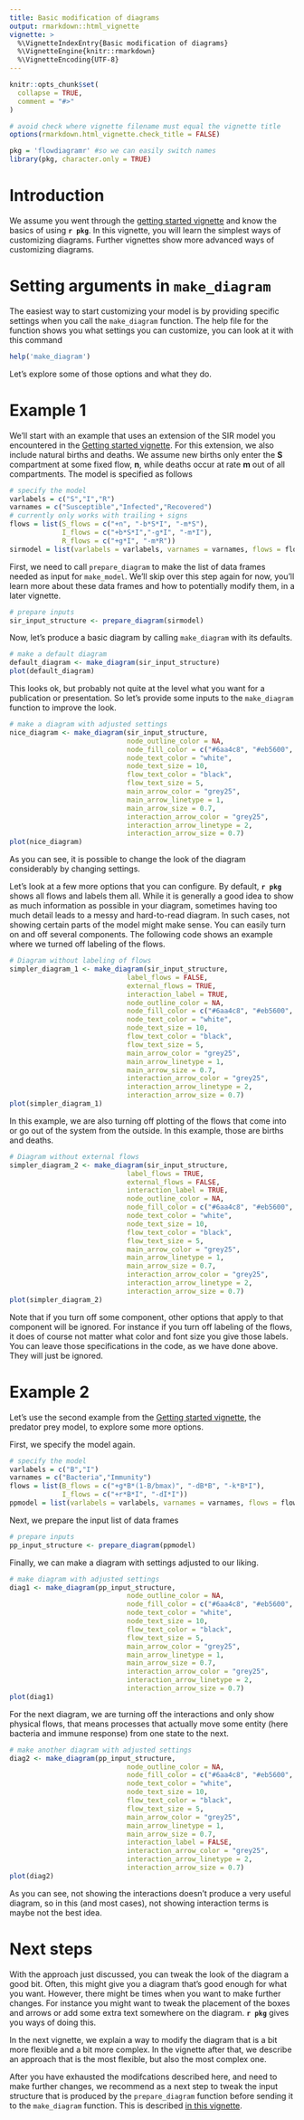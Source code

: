 ```yaml
---
title: Basic modification of diagrams 
output: rmarkdown::html_vignette
vignette: >
  %\VignetteIndexEntry{Basic modification of diagrams}
  %\VignetteEngine{knitr::rmarkdown}
  %\VignetteEncoding{UTF-8}
---
```


```r
knitr::opts_chunk$set(
  collapse = TRUE,
  comment = "#>"
)

# avoid check where vignette filename must equal the vignette title
options(rmarkdown.html_vignette.check_title = FALSE)
```

```r
pkg = 'flowdiagramr' #so we can easily switch names
library(pkg, character.only = TRUE)
```

# Introduction

We assume you went through the [getting started vignette](./A_quickstart.html) and know the basics of using **`r pkg`**. 
In this vignette, you will learn the simplest ways of customizing diagrams. Further vignettes show more advanced ways of customizing diagrams.


# Setting arguments in `make_diagram`

The easiest way to start customizing your model is by providing specific settings when you call the `make_diagram` function. 
The help file for the function shows you what settings you can customize, you can look at it with this command

```r
help('make_diagram')
```

Let's explore some of those options and what they do. 


# Example 1

We'll start with an example that uses an extension of the SIR model you encountered in the [Getting started vignette](./A_quickstart.html). 
For this extension, we also include natural births and deaths. We assume new births only enter the **S** compartment at some fixed flow, **n**, while deaths occur at rate **m** out of all compartments. The model is specified as follows

```r
# specify the model
varlabels = c("S","I","R")
varnames = c("Susceptible","Infected","Recovered")
# currently only works with trailing + signs
flows = list(S_flows = c("+n", "-b*S*I", "-m*S"), 
             I_flows = c("+b*S*I","-g*I", "-m*I"), 
             R_flows = c("+g*I", "-m*R"))
sirmodel = list(varlabels = varlabels, varnames = varnames, flows = flows)
```


First, we need to call `prepare_diagram` to make the list of data frames needed as input for `make_model`. We'll skip over this step again for now, you'll learn more about these data frames and how to potentially modify them, in a later vignette.


```r
# prepare inputs 
sir_input_structure <- prepare_diagram(sirmodel)
```

Now, let's produce a basic diagram by calling `make_diagram` with its defaults.


```r
# make a default diagram
default_diagram <- make_diagram(sir_input_structure)
plot(default_diagram)
```

This looks ok, but probably not quite at the level what you want for a publication or presentation.
So let's provide some inputs to the `make_diagram` function to improve the look.

```r
# make a diagram with adjusted settings
nice_diagram <- make_diagram(sir_input_structure,  
                             node_outline_color = NA,
                             node_fill_color = c("#6aa4c8", "#eb5600", "#1a9988"),
                             node_text_color = "white",
                             node_text_size = 10,
                             flow_text_color = "black",
                             flow_text_size = 5,
                             main_arrow_color = "grey25",
                             main_arrow_linetype = 1,
                             main_arrow_size = 0.7,
                             interaction_arrow_color = "grey25",
                             interaction_arrow_linetype = 2,
                             interaction_arrow_size = 0.7)
plot(nice_diagram)
```

As you can see, it is possible to change the look of the diagram considerably by changing settings.

Let's look at a few more options that you can configure. By default, **`r pkg`** shows all flows and labels them all. 
While it is generally a good idea to show as much information as possible in your diagram, sometimes having too much detail leads to a messy and hard-to-read diagram. In such cases, not showing certain parts of the model might make sense. 
You can easily turn on and off several components. The following code shows an example where we turned off labeling of the flows.

```r
# Diagram without labeling of flows
simpler_diagram_1 <- make_diagram(sir_input_structure,  
                             label_flows = FALSE,
                             external_flows = TRUE,
                             interaction_label = TRUE,
                             node_outline_color = NA,
                             node_fill_color = c("#6aa4c8", "#eb5600", "#1a9988"),
                             node_text_color = "white",
                             node_text_size = 10,
                             flow_text_color = "black",
                             flow_text_size = 5,
                             main_arrow_color = "grey25",
                             main_arrow_linetype = 1,
                             main_arrow_size = 0.7,
                             interaction_arrow_color = "grey25",
                             interaction_arrow_linetype = 2,
                             interaction_arrow_size = 0.7)
plot(simpler_diagram_1)
```


In this example, we are also turning off plotting of the flows that come into or go out of the system from the outside. In this example, those are births and deaths.


```r
# Diagram without external flows
simpler_diagram_2 <- make_diagram(sir_input_structure,  
                             label_flows = TRUE,
                             external_flows = FALSE,
                             interaction_label = TRUE,
                             node_outline_color = NA,
                             node_fill_color = c("#6aa4c8", "#eb5600", "#1a9988"),
                             node_text_color = "white",
                             node_text_size = 10,
                             flow_text_color = "black",
                             flow_text_size = 5,
                             main_arrow_color = "grey25",
                             main_arrow_linetype = 1,
                             main_arrow_size = 0.7,
                             interaction_arrow_color = "grey25",
                             interaction_arrow_linetype = 2,
                             interaction_arrow_size = 0.7)
plot(simpler_diagram_2)
```


Note that if you turn off some component, other options that apply to that component will be ignored. For instance if you turn off labeling of the flows, it does of course not matter what color and font size you give those labels. You can leave those specifications in the code, as we have done above. They will just be ignored. 



# Example 2

Let's use the second example from the [Getting started vignette](./A_quickstart.html), the predator prey model, to explore some more options.

First, we specify the model again.

```r
# specify the model
varlabels = c("B","I")
varnames = c("Bacteria","Immunity")
flows = list(B_flows = c("+g*B*(1-B/bmax)", "-dB*B", "-k*B*I"),
             I_flows = c("+r*B*I", "-dI*I"))
ppmodel = list(varlabels = varlabels, varnames = varnames, flows = flows)
```

Next, we prepare the input list of data frames

```r
# prepare inputs 
pp_input_structure <- prepare_diagram(ppmodel)
```

Finally, we can make a diagram with settings adjusted to our liking.

```r
# make diagram with adjusted settings
diag1 <- make_diagram(pp_input_structure,  
                             node_outline_color = NA,
                             node_fill_color = c("#6aa4c8", "#eb5600", "#1a9988"),
                             node_text_color = "white",
                             node_text_size = 10,
                             flow_text_color = "black",
                             flow_text_size = 5,
                             main_arrow_color = "grey25",
                             main_arrow_linetype = 1,
                             main_arrow_size = 0.7,
                             interaction_arrow_color = "grey25",
                             interaction_arrow_linetype = 2,
                             interaction_arrow_size = 0.7)
plot(diag1)
```

For the next diagram, we are turning off the interactions and only show physical flows, that means processes that actually move some entity (here bacteria and immune response) from one state to the next.

```r
# make another diagram with adjusted settings
diag2 <- make_diagram(pp_input_structure,  
                             node_outline_color = NA,
                             node_fill_color = c("#6aa4c8", "#eb5600", "#1a9988"),
                             node_text_color = "white",
                             node_text_size = 10,
                             flow_text_color = "black",
                             flow_text_size = 5,
                             main_arrow_color = "grey25",
                             main_arrow_linetype = 1,
                             main_arrow_size = 0.7,
                             interaction_label = FALSE,
                             interaction_arrow_color = "grey25",
                             interaction_arrow_linetype = 2,
                             interaction_arrow_size = 0.7)
plot(diag2)
```

As you can see, not showing the interactions doesn't produce a very useful diagram, so in this (and most cases), not showing interaction terms is maybe not the best idea.



# Next steps

With the approach just discussed, you can tweak the look of the diagram a good bit. Often, this might give you a diagram that's good enough for what you want. However, there might be times when you want to make further changes. For instance you might want to tweak the placement of the boxes and arrows or add some extra text somewhere on the diagram. **`r pkg`** gives you ways of doing this. 

In the next vignette, we explain a way to modify the diagram that is a bit more flexible and a bit more complex. In the vignette after that, we describe an approach that is the most flexible, but also the most complex one.

After you have exhausted the modifcations described here, and need to make further changes, we recommend as a next step to tweak the input structure that is produced by the `prepare_diagram` function before sending it to the `make_diagram` function. This is described [in this vignette](./C_modify_input_structure.html).    







